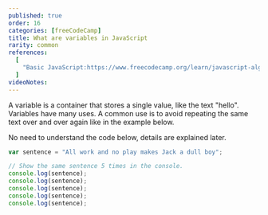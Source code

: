 ```yaml
---
published: true
order: 16
categories: [freeCodeCamp]
title: What are variables in JavaScript
rarity: common
references:
  [
    "Basic JavaScript:https://www.freecodecamp.org/learn/javascript-algorithms-and-data-structures/basic-javascript",
  ]
videoNotes:
---
```


A variable is a container that stores a single value, like the text "hello".
Variables have many uses. A common use is to avoid repeating the same text over and over again like in the example below.

No need to understand the code below, details are explained later.

```js
var sentence = "All work and no play makes Jack a dull boy";

// Show the same sentence 5 times in the console.
console.log(sentence);
console.log(sentence);
console.log(sentence);
console.log(sentence);
console.log(sentence);
```
